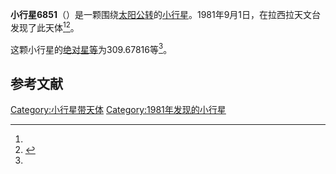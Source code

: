 {{Infobox planet
| bgcolour = #FFFFC0
| name = 6851
| symbol = 
| image = 
| caption = 
| discovery = yes
| discovery_ref = 
| discoverer = {{link-en|亨利·德波鸿诺|Henri Debehogne}}
| discovery_site = [[拉西拉天文台|拉西拉天文台]] 
| discovered = 1981年9月1日
| designations = yes
| mp_name = 
| named_after = 
| alt_names = 1981 RO1/ 1978 VE12 / 1991 RB27
| mp_category = [[主带小行星|主带小行星]]
| orbit_ref = <ref name="a">[http://ssd.jpl.nasa.gov/sbdb.cgi?sstr=6851 6851] {{Wayback|url=http://ssd.jpl.nasa.gov/sbdb.cgi?sstr=6851 |date=20110609191545 }}，小行星數據庫瀏覽器（JPL Small-Body Database Browser）－[[美国国家航空航天局|美国国家航空航天局]]喷气推进实验室</ref>
| epoch = 2456400.5 (2013年4月18日更新)
| aphelion = {{convert|2.4700588|AU|km|3|abbr=on|lk=out}}
| perihelion = {{convert|1.9219510|AU|km|3|abbr=on}}
| semimajor = {{convert|2.1960049|AU|km|3|abbr=on}}
| eccentricity = 0.1247966
| period = 1188.634632 [[日|日]]<br />3.25[[儒略年|儒略年]]
| avg_speed = 
| inclination = 3.81058
| asc_node = 126.03064
| mean_anomaly = 
| arg_peri = 309.67816
| satellites = 
| physical_characteristics = yes
| dimensions = 
| mass = 
| density = 
| surface_grav = 
| escape_velocity = 
| sidereal_day = 
| axial_tilt = 
| pole_ecliptic_lat = 
| pole_ecliptic_lon = 
| albedo = 
| temperatures= 
| temp_name1 = 
| mean_temp_1 = 
| max_temp_1 = 
| temp_name2 = 
| max_temp_2 = 
| spectral_type = 
| abs_magnitude = 309.67816
}}

'''小行星6851'''（{{lang-en|6851}}）是一颗围绕[[太阳|太阳]][[公转|公转]]的[[小行星|小行星]]。1981年9月1日，{{link-en|亨利·德波鸿诺|Henri Debehogne}}在拉西拉天文台发现了此天体<ref name="a" /><ref>{{cite news|title=小行星列表|url=http://cfa-www.harvard.edu/iau/lists/NumberedMPs.txt|accessdate=2013-07-08|newspaper=哈佛大学|archive-date=2008-05-17|archive-url=https://web.archive.org/web/20080517010638/http://cfa-www.harvard.edu/iau/lists/NumberedMPs.txt|dead-url=no}}</ref>。

这颗小行星的[[绝对星等|绝对星等]]为309.67816等<ref name="a" />。

==参考文献==
{{reflist}}
{{Minor Planet Number|[[小行星6850|小行星6850]]|[[小行星6852|小行星6852]]}}

{{小天体}}

[[Category:小行星带天体|Category:小行星带天体]]
[[Category:1981年发现的小行星|Category:1981年发现的小行星]]

{{asteroid-stub}}